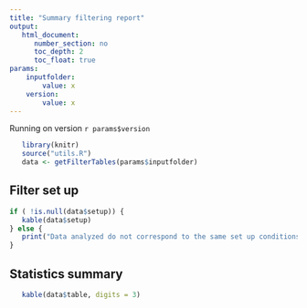 ```yaml
---
title: "Summary filtering report"
output: 
   html_document:
      number_section: no
      toc_depth: 2
      toc_float: true
params:
    inputfolder:
        value: x
    version:
        value: x
---
```



Running on version `r params$version` 

```r
   library(knitr)
   source("utils.R")
   data <- getFilterTables(params$inputfolder)
```


## Filter set up

```r
if ( !is.null(data$setup)) {
   kable(data$setup)
} else {
   print("Data analyzed do not correspond to the same set up conditions")
}
```

## Statistics summary 

```r
   kable(data$table, digits = 3)
```
